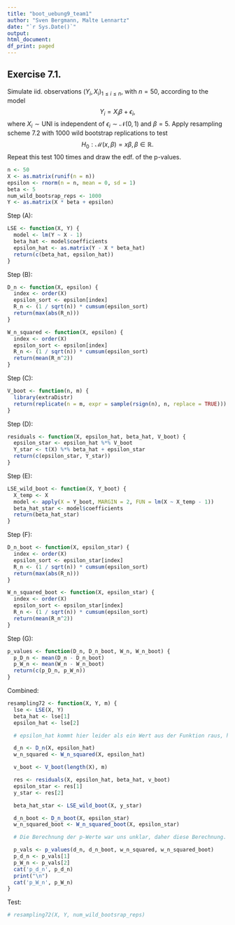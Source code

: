 ```yaml
---
title: "boot_uebung9_team1"
author: "Sven Bergmann, Malte Lennartz"
date: "`r Sys.Date()`"
output:
html_document:
df_print: paged
---
```


## Exercise 7.1.
Simulate iid. observations $(Y_i,X_i)_{1\leq i\leq n}$, with $n = 50$, according to the model $$Y_i = X_i \beta + \epsilon_i ,$$ where $X_i \sim \text{UNI}$ is independent of $\epsilon_i \sim \mathcal{N}(0, 1)$ and $\beta = 5$.
Apply resampling scheme 7.2 with 1000 wild bootstrap replications to test $$H_0 : \mathcal{M}(x, \beta) = x\beta, \beta\in\mathbb{R}.$$
Repeat this test 100 times and draw the edf. of the p-values.
```r
n <- 50
X <- as.matrix(runif(n = n))
epsilon <- rnorm(n = n, mean = 0, sd = 1)
beta <- 5
num_wild_bootsrap_reps <- 1000
Y <- as.matrix(X * beta + epsilon)
```
Step (A):
```r
LSE <- function(X, Y) {
  model <- lm(Y ~ X - 1)
  beta_hat <- model$coefficients
  epsilon_hat <- as.matrix(Y - X * beta_hat)
  return(c(beta_hat, epsilon_hat))
}
```
Step (B):
```r
D_n <- function(X, epsilon) {
  index <- order(X)
  epsilon_sort <- epsilon[index]
  R_n <- (1 / sqrt(n)) * cumsum(epsilon_sort)
  return(max(abs(R_n)))
}
```
```r
W_n_squared <- function(X, epsilon) {
  index <- order(X)
  epsilon_sort <- epsilon[index]
  R_n <- (1 / sqrt(n)) * cumsum(epsilon_sort)
  return(mean(R_n^2))
}
```
Step (C):
```r
V_boot <- function(n, m) {
  library(extraDistr)
  return(replicate(n = m, expr = sample(rsign(n), n, replace = TRUE)))
}
```
Step (D):
```r
residuals <- function(X, epsilon_hat, beta_hat, V_boot) {
  epsilon_star <- epsilon_hat %*% V_boot
  Y_star <- t(X) %*% beta_hat + epsilon_star
  return(c(epsilon_star, Y_star))
}
```
Step (E):
```r
LSE_wild_boot <- function(X, Y_boot) {
  X_temp <- X
  model <- apply(X = Y_boot, MARGIN = 2, FUN = lm(X ~ X_temp - 1))
  beta_hat_star <- model$coefficients
  return(beta_hat_star)
}
```
Step (F):
```r
D_n_boot <- function(X, epsilon_star) {
  index <- order(X)
  epsilon_sort <- epsilon_star[index]
  R_n <- (1 / sqrt(n)) * cumsum(epsilon_sort)
  return(max(abs(R_n)))
}
```
```r
W_n_squared_boot <- function(X, epsilon_star) {
  index <- order(X)
  epsilon_sort <- epsilon_star[index]
  R_n <- (1 / sqrt(n)) * cumsum(epsilon_sort)
  return(mean(R_n^2))
}
```
Step (G):
```r
p_values <- function(D_n, D_n_boot, W_n, W_n_boot) {
  p_D_n <- mean(D_n - D_n_boot)
  p_W_n <- mean(W_n - W_n_boot)
  return(c(p_D_n, p_W_n))
}
```
Combined:
```r
resampling72 <- function(X, Y, m) {
  lse <- LSE(X, Y)
  beta_hat <- lse[1]
  epsilon_hat <- lse[2]

  # epsilon_hat kommt hier leider als ein Wert aus der Funktion raus, hat aber innerhalb der Funktion den richtigen shape. Daher geht das weiterrechnen leider auch nicht.

  d_n <- D_n(X, epsilon_hat)
  w_n_squared <- W_n_squared(X, epsilon_hat)

  v_boot <- V_boot(length(X), m)

  res <- residuals(X, epsilon_hat, beta_hat, v_boot)
  epsilon_star <- res[1]
  y_star <- res[2]

  beta_hat_star <- LSE_wild_boot(X, y_star)

  d_n_boot <- D_n_boot(X, epsilon_star)
  w_n_squared_boot <- W_n_squared_boot(X, epsilon_star)

  # Die Berechnung der p-Werte war uns unklar, daher diese Berechnung.

  p_vals <- p_values(d_n, d_n_boot, w_n_squared, w_n_squared_boot)
  p_d_n <- p_vals[1]
  p_W_n <- p_vals[2]
  cat('p_d_n', p_d_n)
  print("\n")
  cat('p_W_n', p_W_n)
}
```
Test:
```r
# resampling72(X, Y, num_wild_bootsrap_reps)
```
